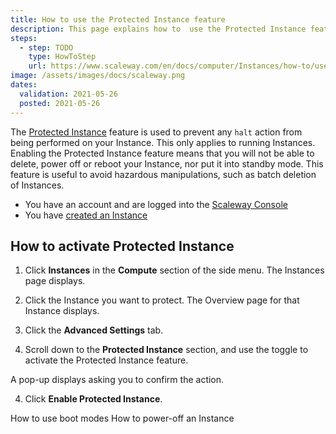 ```yaml
---
title: How to use the Protected Instance feature
description: This page explains how to  use the Protected Instance feature
steps:
  - step: TODO
    type: HowToStep
    url: https://www.scaleway.com/en/docs/computer/Instances/how-to/use-protected-instance
image: /assets/images/docs/scaleway.png
dates:
  validation: 2021-05-26
  posted: 2021-05-26
---
```


The [Protected Instance](/compute/Instances/concepts#protected-instance) feature is used to prevent any `halt` action from being performed on your Instance. This only applies to running Instances. Enabling the Protected Instance feature means that you will not be able to delete, power off or reboot your Instance, nor put it into standby mode. This feature is useful to avoid hazardous manipulations, such as batch deletion of Instances.

<Message type="requirement">

  - You have an account and are logged into the [Scaleway Console](https://console.scaleway.com)
  - You have [created an Instance](/compute/Instances/how-to/create-an-instance)

</Message>

## How to activate Protected Instance

1. Click **Instances** in the **Compute** section of the side menu. The Instances page displays.

2. Click the Instance you want to protect. The Overview page for that Instance displays.

3. Click the **Advanced Settings** tab.

4. Scroll down to the **Protected Instance** section, and use the <Icon name="toggle" /> toggle to activate the Protected Instance feature. 

  <Lightbox src="scaleway-protected-instance.png" alt="" />

  A pop-up displays asking you to confirm the action.

4. Click **Enable Protected Instance**.

<Navigation title="See Also">
  <PreviousButton to="/compute/Instances/how-to/use-boot-modes/">How to use boot modes</PreviousButton>
  <NextButton to="/compute/Instances/how-to/power-off-instance/">How to power-off an Instance</NextButton>
</Navigation>
